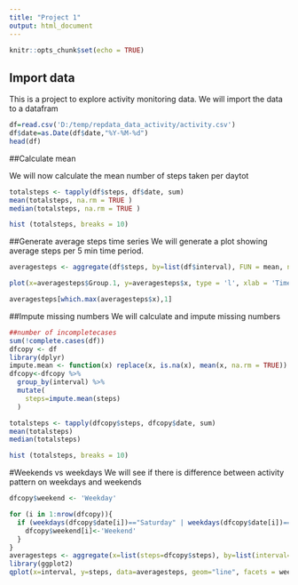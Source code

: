 ---
title: "Project 1"
output: html_document
---

```{r setup, include=FALSE}
knitr::opts_chunk$set(echo = TRUE)
```

## Import data

This is a project to explore activity monitoring data. We will import the data to a datafram

```{r import, echo=TRUE}
df=read.csv('D:/temp/repdata_data_activity/activity.csv')
df$date=as.Date(df$date,"%Y-%M-%d")
head(df)

```
##Calculate mean 

We will now calculate the mean number of steps taken per daytot

```{r mean, echo=TRUE}
totalsteps <- tapply(df$steps, df$date, sum)
mean(totalsteps, na.rm = TRUE )
median(totalsteps, na.rm = TRUE )

hist (totalsteps, breaks = 10)

```

##Generate average steps time series
We will generate a plot showing average steps per 5 min time period.

```{r time series plot, echo=TRUE}
averagesteps <- aggregate(df$steps, by=list(df$interval), FUN = mean, na.rm = TRUE)

plot(x=averagesteps$Group.1, y=averagesteps$x, type = 'l', xlab = 'Time', ylab = 'Average Steps', main = 'Average Steps Time Series')

averagesteps[which.max(averagesteps$x),1]

```

##Impute missing numbers
We will calculate and impute missing numbers

``` {r missing numbers, echo= TRUE}

##number of incompletecases
sum(!complete.cases(df))
dfcopy <- df
library(dplyr)
impute.mean <- function(x) replace(x, is.na(x), mean(x, na.rm = TRUE))
dfcopy<-dfcopy %>%
  group_by(interval) %>%
  mutate(
    steps=impute.mean(steps)
  )

totalsteps <- tapply(dfcopy$steps, dfcopy$date, sum)
mean(totalsteps)
median(totalsteps)

hist (totalsteps, breaks = 10)

```

#Weekends vs weekdays
We will see if there is difference between activity pattern on weekdays and weekends

``` {r weekends, echo=TRUE}

dfcopy$weekend <- 'Weekday'

for (i in 1:nrow(dfcopy)){
  if (weekdays(dfcopy$date[i])=="Saturday" | weekdays(dfcopy$date[i])=="Sunday" ) {
    dfcopy$weekend[i]<-'Weekend'
  }
}
averagesteps <- aggregate(x=list(steps=dfcopy$steps), by=list(interval=dfcopy$interval, weekend=dfcopy$weekend), FUN = mean, na.rm = TRUE)
library(ggplot2)
qplot(x=interval, y=steps, data=averagesteps, geom="line", facets = weekend~.)

```
